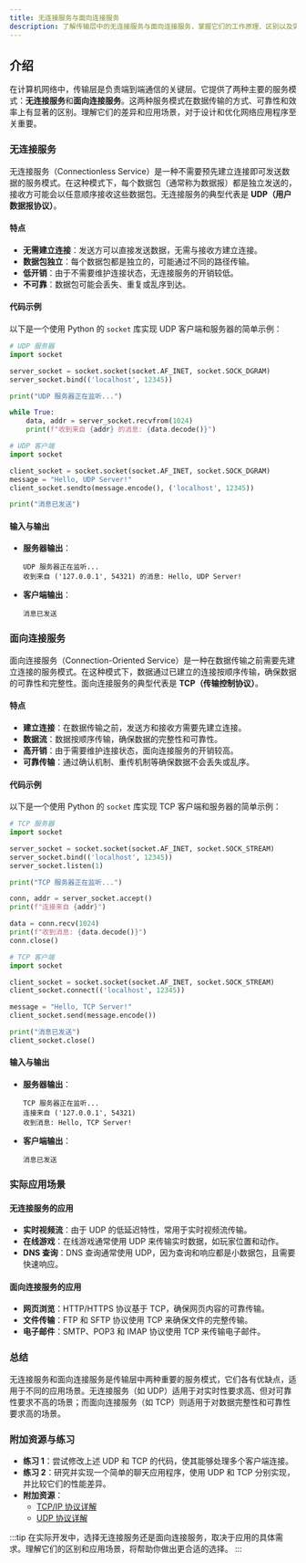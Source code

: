 ```yaml
---
title: 无连接服务与面向连接服务
description: 了解传输层中的无连接服务与面向连接服务，掌握它们的工作原理、区别以及实际应用场景。
---
```


## 介绍

在计算机网络中，传输层是负责端到端通信的关键层。它提供了两种主要的服务模式：**无连接服务**和**面向连接服务**。这两种服务模式在数据传输的方式、可靠性和效率上有显著的区别。理解它们的差异和应用场景，对于设计和优化网络应用程序至关重要。

### 无连接服务

无连接服务（Connectionless Service）是一种不需要预先建立连接即可发送数据的服务模式。在这种模式下，每个数据包（通常称为数据报）都是独立发送的，接收方可能会以任意顺序接收这些数据包。无连接服务的典型代表是 **UDP（用户数据报协议）**。

#### 特点
- **无需建立连接**：发送方可以直接发送数据，无需与接收方建立连接。
- **数据包独立**：每个数据包都是独立的，可能通过不同的路径传输。
- **低开销**：由于不需要维护连接状态，无连接服务的开销较低。
- **不可靠**：数据包可能会丢失、重复或乱序到达。

#### 代码示例

以下是一个使用 Python 的 `socket` 库实现 UDP 客户端和服务器的简单示例：

```python
# UDP 服务器
import socket

server_socket = socket.socket(socket.AF_INET, socket.SOCK_DGRAM)
server_socket.bind(('localhost', 12345))

print("UDP 服务器正在监听...")

while True:
    data, addr = server_socket.recvfrom(1024)
    print(f"收到来自 {addr} 的消息: {data.decode()}")
```

```python
# UDP 客户端
import socket

client_socket = socket.socket(socket.AF_INET, socket.SOCK_DGRAM)
message = "Hello, UDP Server!"
client_socket.sendto(message.encode(), ('localhost', 12345))

print("消息已发送")
```

#### 输入与输出

- **服务器输出**：
  ```
  UDP 服务器正在监听...
  收到来自 ('127.0.0.1', 54321) 的消息: Hello, UDP Server!
  ```

- **客户端输出**：
  ```
  消息已发送
  ```

### 面向连接服务

面向连接服务（Connection-Oriented Service）是一种在数据传输之前需要先建立连接的服务模式。在这种模式下，数据通过已建立的连接按顺序传输，确保数据的可靠性和完整性。面向连接服务的典型代表是 **TCP（传输控制协议）**。

#### 特点
- **建立连接**：在数据传输之前，发送方和接收方需要先建立连接。
- **数据流**：数据按顺序传输，确保数据的完整性和可靠性。
- **高开销**：由于需要维护连接状态，面向连接服务的开销较高。
- **可靠传输**：通过确认机制、重传机制等确保数据不会丢失或乱序。

#### 代码示例

以下是一个使用 Python 的 `socket` 库实现 TCP 客户端和服务器的简单示例：

```python
# TCP 服务器
import socket

server_socket = socket.socket(socket.AF_INET, socket.SOCK_STREAM)
server_socket.bind(('localhost', 12345))
server_socket.listen(1)

print("TCP 服务器正在监听...")

conn, addr = server_socket.accept()
print(f"连接来自 {addr}")

data = conn.recv(1024)
print(f"收到消息: {data.decode()}")
conn.close()
```

```python
# TCP 客户端
import socket

client_socket = socket.socket(socket.AF_INET, socket.SOCK_STREAM)
client_socket.connect(('localhost', 12345))

message = "Hello, TCP Server!"
client_socket.send(message.encode())

print("消息已发送")
client_socket.close()
```

#### 输入与输出

- **服务器输出**：
  ```
  TCP 服务器正在监听...
  连接来自 ('127.0.0.1', 54321)
  收到消息: Hello, TCP Server!
  ```

- **客户端输出**：
  ```
  消息已发送
  ```

### 实际应用场景

#### 无连接服务的应用
- **实时视频流**：由于 UDP 的低延迟特性，常用于实时视频流传输。
- **在线游戏**：在线游戏通常使用 UDP 来传输实时数据，如玩家位置和动作。
- **DNS 查询**：DNS 查询通常使用 UDP，因为查询和响应都是小数据包，且需要快速响应。

#### 面向连接服务的应用
- **网页浏览**：HTTP/HTTPS 协议基于 TCP，确保网页内容的可靠传输。
- **文件传输**：FTP 和 SFTP 协议使用 TCP 来确保文件的完整传输。
- **电子邮件**：SMTP、POP3 和 IMAP 协议使用 TCP 来传输电子邮件。

### 总结

无连接服务和面向连接服务是传输层中两种重要的服务模式，它们各有优缺点，适用于不同的应用场景。无连接服务（如 UDP）适用于对实时性要求高、但对可靠性要求不高的场景；而面向连接服务（如 TCP）则适用于对数据完整性和可靠性要求高的场景。

### 附加资源与练习

- **练习 1**：尝试修改上述 UDP 和 TCP 的代码，使其能够处理多个客户端连接。
- **练习 2**：研究并实现一个简单的聊天应用程序，使用 UDP 和 TCP 分别实现，并比较它们的性能差异。
- **附加资源**：
  - [TCP/IP 协议详解](https://www.example.com/tcp-ip)
  - [UDP 协议详解](https://www.example.com/udp)

:::tip
在实际开发中，选择无连接服务还是面向连接服务，取决于应用的具体需求。理解它们的区别和应用场景，将帮助你做出更合适的选择。
:::
